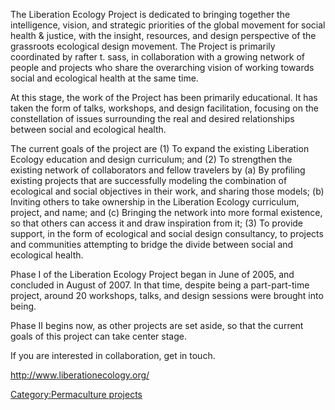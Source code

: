 The Liberation Ecology Project is dedicated to bringing together the intelligence, vision, and strategic priorities of the global movement for social health & justice, with the insight, resources, and design perspective of the grassroots ecological design movement. The Project is primarily coordinated by rafter t. sass, in collaboration with a growing network of people and projects who share the overarching vision of working towards social and ecological health at the same time.

At this stage, the work of the Project has been primarily educational. It has taken the form of talks, workshops, and design facilitation, focusing on the constellation of issues surrounding the real and desired relationships between social and ecological health.

The current goals of the project are (1) To expand the existing Liberation Ecology education and design curriculum; and (2) To strengthen the existing network of collaborators and fellow travelers by (a) By profiling existing projects that are successfully modeling the combination of ecological and social objectives in their work, and sharing those models; (b) Inviting others to take ownership in the Liberation Ecology curriculum, project, and name; and (c) Bringing the network into more formal existence, so that others can access it and draw inspiration from it; (3) To provide support, in the form of ecological and social design consultancy, to projects and communities attempting to bridge the divide between social and ecological health.

Phase I of the Liberation Ecology Project began in June of 2005, and concluded in August of 2007. In that time, despite being a part-part-time project, around 20 workshops, talks, and design sessions were brought into being.

Phase II begins now, as other projects are set aside, so that the current goals of this project can take center stage.

If you are interested in collaboration, get in touch.

http://www.liberationecology.org/ 

{{PermacultureInfo}}

[[Category:Permaculture projects]]